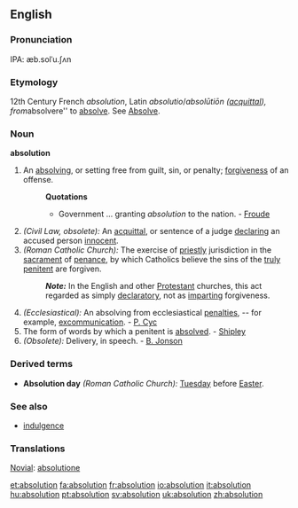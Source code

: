 ==English==

===Pronunciation===
IPA: æb.solˈu.ʃʌn

===Etymology===
12th Century French ''absolution'', Latin ''absolutio''/''absolūtiōn ([[acquittal]]), from ''absolvere'' to [[absolve]]. See [[Absolve]].

===Noun===
'''absolution'''
# An [[absolve|absolving]], or setting free from guilt, sin, or penalty; [[forgiven]]ess of an offense.
#:'''Quotations'''
#:*Government ... granting ''absolution'' to the nation. - [[Froude]]
# ''(Civil Law, obsolete):'' An [[acquittal]], or sentence of a judge [[declare|declaring]] an accused person [[innocent]].
# ''(Roman Catholic Church):'' The exercise of [[priestly]] jurisdiction in the [[sacrament]] of [[penance]], by which Catholics believe the sins of the [[truly]] [[penitent]] are forgiven.
#:'''''Note:''''' In the English and other [[Protestant]] churches, this act regarded as simply [[declaratory]], not as [[impart]]ing forgiveness.
# ''(Ecclesiastical):'' An absolving from ecclesiastical [[penalty|penalties]], -- for example, [[excommunication]]. - [[P. Cyc]]
# The form of words by which a penitent is [[absolved]]. - [[Shipley]]
# ''(Obsolete):'' Delivery, in speech. - [[B. Jonson]]

===Derived terms===
*'''Absolution day''' ''(Roman Catholic Church):'' [[Tuesday]] before [[Easter]].

===See also===
*[[indulgence]]

===Translations===

[[Novial]]: [[absolutione]]

[[et:absolution]]
[[fa:absolution]]
[[fr:absolution]]
[[io:absolution]]
[[it:absolution]]
[[hu:absolution]]
[[pt:absolution]]
[[sv:absolution]]
[[uk:absolution]]
[[zh:absolution]]